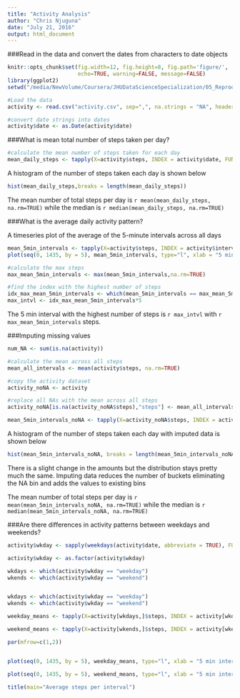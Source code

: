 ```yaml
---
title: "Activity Analysis"
author: "Chris Njuguna"
date: "July 21, 2016"
output: html_document
---
```


###Read in the data and convert the dates from characters to date objects

```r
knitr::opts_chunk$set(fig.width=12, fig.height=8, fig.path='figure/',
                      echo=TRUE, warning=FALSE, message=FALSE)
library(ggplot2)
setwd("/media/NewVolume/Coursera/JHUDataScienceSpecialization/05_ReproducibleResearch/activity/datasharing")

#Load the data
activity <- read.csv("activity.csv", sep=",", na.strings = "NA", header = TRUE)

#convert date strings into dates
activity$date <- as.Date(activity$date)

```

###What is mean total number of steps taken per day?

```r
#calculate the mean number of steps taken for each day
mean_daily_steps <- tapply(X=activity$steps, INDEX = activity$date, FUN=mean, na.rm=TRUE)

```

A histogram of the number of steps taken each day is shown below

```r
hist(mean_daily_steps,breaks = length(mean_daily_steps))

```

The mean number of total steps per day is `r mean(mean_daily_steps, na.rm=TRUE)` while the median is `r median(mean_daily_steps, na.rm=TRUE)`

###What is the average daily activity pattern?

A timeseries plot of the average of the 5-minute intervals across all days

```r
mean_5min_intervals <- tapply(X=activity$steps, INDEX = activity$interval, FUN=mean, na.rm=TRUE)
plot(seq(0, 1435, by = 5), mean_5min_intervals, type="l", xlab = "5 min intervals", ylab = "Mean steps")

#calculate the max steps
max_mean_5min_intervals <- max(mean_5min_intervals,na.rm=TRUE)

#find the index with the highest number of steps
idx_max_mean_5min_intervals <- which(mean_5min_intervals == max_mean_5min_intervals)
max_intvl <- idx_max_mean_5min_intervals*5
```
The 5 min interval with the highest number of steps is `r max_intvl` with `r max_mean_5min_intervals` steps.

###Imputing missing values

```r
num_NA <- sum(is.na(activity))

#calculate the mean across all steps
mean_all_intervals <- mean(activity$steps, na.rm=TRUE)

#copy the activity dataset
activity_noNA <- activity

#replace all NAs with the mean across all steps
activity_noNA[is.na(activity_noNA$steps),"steps"] <- mean_all_intervals

mean_5min_intervals_noNA <- tapply(X=activity_noNA$steps, INDEX = activity_noNA$interval, FUN=mean, na.rm=TRUE)

```

A histogram of the number of steps taken each day with imputed data is shown below

```r

hist(mean_5min_intervals_noNA, breaks = length(mean_5min_intervals_noNA))

```

There is a slight change in the amounts but the distribution stays pretty much the same. Imputing data reduces the number of buckets eliminating the NA bin and adds the values to existing bins

The mean number of total steps per day is `r mean(mean_5min_intervals_noNA, na.rm=TRUE)` while the median is `r median(mean_5min_intervals_noNA, na.rm=TRUE)`

###Are there differences in activity patterns between weekdays and weekends?
```r
activity$wkday <- sapply(weekdays(activity$date, abbreviate = TRUE), FUN = function(x) if (x == "Sat" | x == "Sun") {"weekend"} else {"weekday"})

activity$wkday <- as.factor(activity$wkday)

wkdays <- which(activity$wkday == "weekday")
wkends <- which(activity$wkday == "weekend")


wkdays <- which(activity$wkday == "weekday")
wkends <- which(activity$wkday == "weekend")

weekday_means <- tapply(X=activity[wkdays,]$steps, INDEX = activity[wkdays,]$interval, FUN=mean, na.rm=TRUE)

weekend_means <- tapply(X=activity[wkends,]$steps, INDEX = activity[wkends,]$interval, FUN=mean, na.rm=TRUE)

par(mfrow=c(1,2))


plot(seq(0, 1435, by = 5), weekday_means, type="l", xlab = "5 min intervals", ylab = "Mean steps", sub = "weekday")

plot(seq(0, 1435, by = 5), weekend_means, type="l", xlab = "5 min intervals", ylab = "Mean steps", sub = "weekend")

title(main="Average steps per interval")

```
